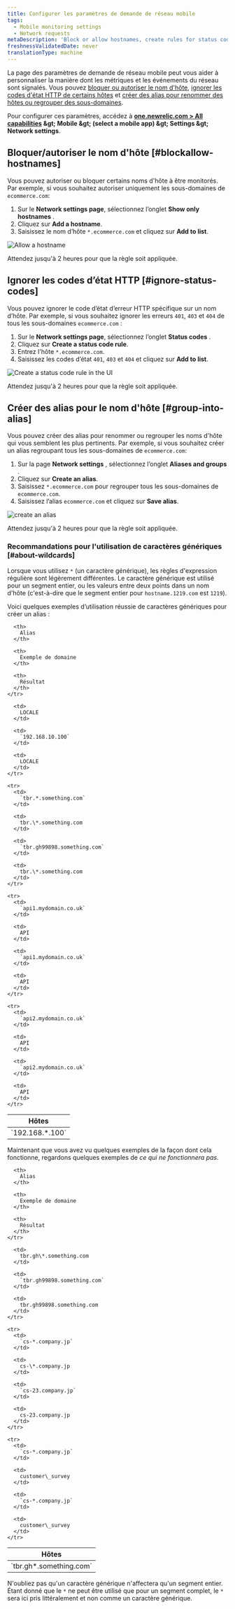 ```yaml
---
title: Configurer les paramètres de demande de réseau mobile
tags:
  - Mobile monitoring settings
  - Network requests
metaDescription: 'Block or allow hostnames, create rules for status codes, and create aliases for hostnames.'
freshnessValidatedDate: never
translationType: machine
---
```


La page des paramètres de demande de réseau mobile peut vous aider à personnaliser la manière dont les métriques et les événements du réseau sont signalés. Vous pouvez [bloquer ou autoriser le nom d&apos;hôte](#blockallow-hostnames), [ignorer les codes d&apos;état HTTP de certains hôtes](#ignore-status-codes) et [créer des alias pour renommer des hôtes ou regrouper des sous-domaines](#group-into-alias).

Pour configurer ces paramètres, accédez à <DNT>**[one.newrelic.com &gt; All capabilities](https://one.newrelic.com/all-capabilities) &amp;gt; Mobile &amp;gt; (select a mobile app) &amp;gt; Settings &amp;gt; Network settings**</DNT>.

## Bloquer/autoriser le nom d&apos;hôte [#blockallow-hostnames]

Vous pouvez autoriser ou bloquer certains noms d&apos;hôte à être monitorés. Par exemple, si vous souhaitez autoriser uniquement les sous-domaines de `ecommerce.com`:

1. Sur le <DNT>**Network settings page**</DNT>, sélectionnez l’onglet <DNT>**Show only hostnames**</DNT> .
2. Cliquez sur <DNT>**Add a hostname**</DNT>.
3. Saisissez le nom d’hôte `*.ecommerce.com` et cliquez sur <DNT>**Add to list**</DNT>.

<img title="Allow a hostname" alt="Allow a hostname" src="/images/mobile_screenshot-full_show-hostname.webp" />

Attendez jusqu&apos;à 2 heures pour que la règle soit appliquée.

## Ignorer les codes d’état HTTP [#ignore-status-codes]

Vous pouvez ignorer le code d’état d’erreur HTTP spécifique sur un nom d’hôte. Par exemple, si vous souhaitez ignorer les erreurs `401`, `403` et `404` de tous les sous-domaines `ecommerce.com` :

1. Sur le <DNT>**Network settings page**</DNT>, sélectionnez l’onglet <DNT>**Status codes**</DNT> .
2. Cliquez sur <DNT>**Create a status code rule**</DNT>.
3. Entrez l&apos;hôte `*.ecommerce.com`.
4. Saisissez les codes d’état `401`, `403` et `404` et cliquez sur <DNT>**Add to list**</DNT>.

<img title="Create a status code rule" alt="Create a status code rule in the UI" src="/images/mobile_screenshot-full_new-status-rule.webp" />

Attendez jusqu&apos;à 2 heures pour que la règle soit appliquée.

## Créer des alias pour le nom d&apos;hôte [#group-into-alias]

Vous pouvez créer des alias pour renommer ou regrouper les noms d&apos;hôte qui vous semblent les plus pertinents. Par exemple, si vous souhaitez créer un alias regroupant tous les sous-domaines de `ecommerce.com`:

1. Sur la page <DNT>**Network settings**</DNT> , sélectionnez l’onglet <DNT>**Aliases and groups**</DNT> .
2. Cliquez sur <DNT>**Create an alias**</DNT>.
3. Saisissez `*.ecommerce.com` pour regrouper tous les sous-domaines de `ecommerce.com`.
4. Saisissez l’alias `ecommerce.com` et cliquez sur <DNT>**Save alias**</DNT>.

<img title="Create an alias" alt="create an alias" src="/images/mobile_screenshot-full_create-alias.webp" />

Attendez jusqu&apos;à 2 heures pour que la règle soit appliquée.

### Recommandations pour l&apos;utilisation de caractères génériques [#about-wildcards]

Lorsque vous utilisez `*` (un caractère générique), les règles d&apos;expression régulière sont légèrement différentes. Le caractère générique est utilisé pour un segment entier, ou les valeurs entre deux points dans un nom d&apos;hôte (c&apos;est-à-dire que le segment entier pour `hostname.1219.com` est `1219`).

Voici quelques exemples d’utilisation réussie de caractères génériques pour créer un alias :

<table>
  <thead>
    <tr>
      <th>
        Hôtes
      </th>

      <th>
        Alias
      </th>

      <th>
        Exemple de domaine
      </th>

      <th>
        Résultat
      </th>
    </tr>
  </thead>

  <tbody>
    <tr>
      <td>
        `192.168.*.100`
      </td>

      <td>
        LOCALE
      </td>

      <td>
        `192.168.10.100`
      </td>

      <td>
        LOCALE
      </td>
    </tr>

    <tr>
      <td>
        `tbr.*.something.com`
      </td>

      <td>
        tbr.\*.something.com
      </td>

      <td>
        `tbr.gh99898.something.com`
      </td>

      <td>
        tbr.\*.something.com
      </td>
    </tr>

    <tr>
      <td>
        `api1.mydomain.co.uk`
      </td>

      <td>
        API
      </td>

      <td>
        `api1.mydomain.co.uk`
      </td>

      <td>
        API
      </td>
    </tr>

    <tr>
      <td>
        `api2.mydomain.co.uk`
      </td>

      <td>
        API
      </td>

      <td>
        `api2.mydomain.co.uk`
      </td>

      <td>
        API
      </td>
    </tr>
  </tbody>
</table>

Maintenant que vous avez vu quelques exemples de la façon dont cela fonctionne, regardons quelques exemples de *ce qui ne fonctionnera pas*.

<table>
  <thead>
    <tr>
      <th>
        Hôtes
      </th>

      <th>
        Alias
      </th>

      <th>
        Exemple de domaine
      </th>

      <th>
        Résultat
      </th>
    </tr>
  </thead>

  <tbody>
    <tr>
      <td>
        `tbr.gh*.something.com`
      </td>

      <td>
        tbr.gh\*.something.com
      </td>

      <td>
        `tbr.gh99898.something.com`
      </td>

      <td>
        tbr.gh99898.something.com
      </td>
    </tr>

    <tr>
      <td>
        `cs-*.company.jp`
      </td>

      <td>
        cs-\*.company.jp
      </td>

      <td>
        `cs-23.company.jp`
      </td>

      <td>
        cs-23.company.jp
      </td>
    </tr>

    <tr>
      <td>
        `cs-*.company.jp`
      </td>

      <td>
        customer\_survey
      </td>

      <td>
        `cs-*.company.jp`
      </td>

      <td>
        customer\_survey
      </td>
    </tr>
  </tbody>
</table>

N&apos;oubliez pas qu&apos;un caractère générique n&apos;affectera qu&apos;un segment entier. Étant donné que le `*` ne peut être utilisé que pour un segment complet, le `*` sera ici pris littéralement et non comme un caractère générique.